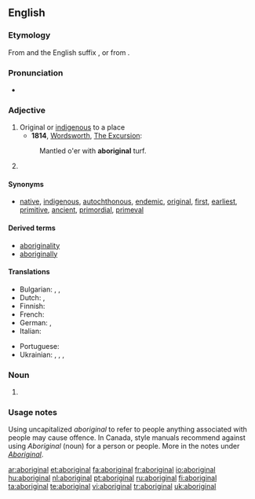 {{also|Aboriginal}}
==English==

===Etymology===

From {{etyl|la}} {{term|lang=la|ab origine}} and the English suffix {{term|-al}}, or from {{suffix|aborigine|al}}.

===Pronunciation===
* {{audio|En-uk-aboriginal.ogg|Audio (UK)}}

===Adjective===
{{en-adj}}

# Original or [[indigenous]] to a place
#*'''1814''', [[w:William Wordsworth|Wordsworth]], [http://books.google.com/books?id=T18JAAAAQAAJ&pg=PA277 The Excursion]: 
#: Mantled o'er with '''aboriginal''' turf.
# {{alternative capitalization of|Aboriginal}}

====Synonyms====
* {{sense|indigenous to a place}} [[native]], [[indigenous]], [[autochthonous]], [[endemic]], [[original]], [[first]], [[earliest]], [[primitive]], [[ancient]], [[primordial]], [[primeval]]

====Derived terms====
* [[aboriginality]]
* [[aboriginally]]

====Translations====
{{trans-top|first; original; indigenous; primitive}}
* Bulgarian: {{t+|bg|коренен|sc=Cyrl}}, {{t+|bg| местен}}, {{t+|bg|туземен|sc=Cyrl}}
* Dutch: {{t+|nl|inheems}}, {{t-|nl|inheemse}}
* Finnish: {{t+|fi|alkuperäinen}}
* French: {{t+|fr|indigène}}
* German: {{t+|de|eingeboren}}, {{t+|de|einheimisch}}
* Italian: {{t+|it|aborigeno}}
{{trans-mid}}
* Portuguese: {{t+|pt|aborígene}}
* Ukrainian: {{t-|uk|аборигенський|tr=aboryhéns’kyj|sc=Cyrl|xs=Ukrainian}}, {{t-|uk|тубільний|tr=tubíl’nyj|sc=Cyrl|xs=Ukrainian}}, {{t-|uk|автохтонний|tr=avtoxtónnyj|sc=Cyrl|xs=Ukrainian}}, {{t-|uk|туземський|tr=tuzéms’kyj|sc=Cyrl|xs=Ukrainian}}
{{trans-bottom}}

===Noun===
{{en-noun}}

# {{alternative capitalization of|Aboriginal}}

=== Usage notes ===
Using uncapitalized ''aboriginal'' to refer to people anything associated with people may cause offence.  In Canada, style manuals recommend against using ''Aboriginal'' (noun) for a person or people.  More in the notes under ''[[Aboriginal]]''.

[[ar:aboriginal]]
[[et:aboriginal]]
[[fa:aboriginal]]
[[fr:aboriginal]]
[[io:aboriginal]]
[[hu:aboriginal]]
[[nl:aboriginal]]
[[pt:aboriginal]]
[[ru:aboriginal]]
[[fi:aboriginal]]
[[ta:aboriginal]]
[[te:aboriginal]]
[[vi:aboriginal]]
[[tr:aboriginal]]
[[uk:aboriginal]]
